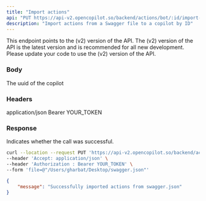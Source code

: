 ---
title: "Import actions"
api: "PUT https://api-v2.opencopilot.so/backend/actions/bot/:id/import-from-swagger"
description: "Import actions from a Swagger file to a copilot by ID"
---

<Warning>
This endpoint points to the (v2) version of the API. The (v2) version of the API is the latest version and is recommended for all new development. Please update your code to use the (v2) version of the API.
</Warning>


### Body

<ParamField path="id" type="string">
  The uuid of the copilot
</ParamField>

### Headers

<ParamField path="header" name="Accept" type="string">
  application/json
</ParamField>

<ParamField path="header" name="Authorization" type="string">
  Bearer YOUR_TOKEN
</ParamField>


### Response

<ResponseField name="message" type="string">
  Indicates whether the call was successful.
</ResponseField>

<RequestExample>

```bash Example Request
curl --location --request PUT 'https://api-v2.opencopilot.so/backend/actions/bot/:id/import-from-swagger' \
--header 'Accept: application/json' \
--header 'Authorization : Bearer YOUR_TOKEN' \
--form 'file=@"/Users/gharbat/Desktop/swagger.json"'
```

</RequestExample>

<ResponseExample>

```json Response
{
    "message": "Successfully imported actions from swagger.json"
}
```

</ResponseExample>
